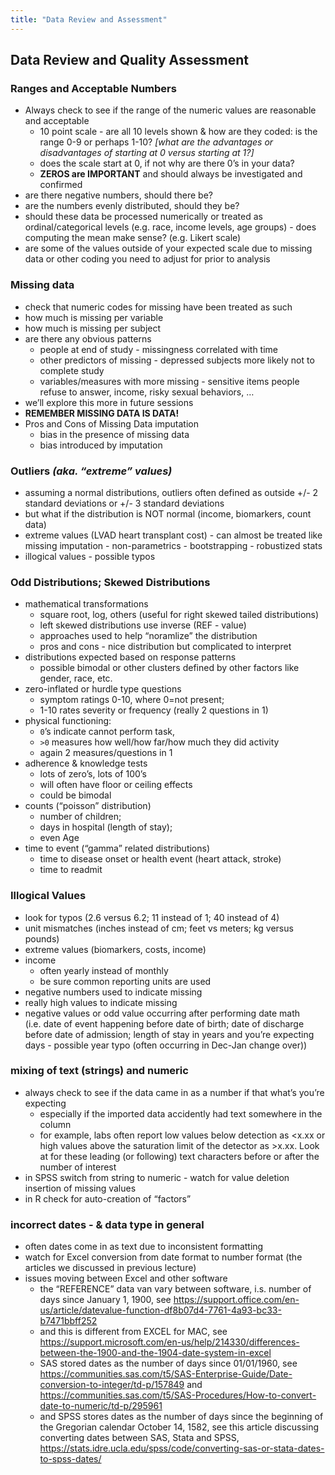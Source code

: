 ```yaml
---
title: "Data Review and Assessment"
---
```


## Data Review and Quality Assessment

### Ranges and Acceptable Numbers
* Always check to see if the range of the numeric values are reasonable and acceptable
    - 10 point scale - are all 10 levels shown & how are they coded: is the range 0-9 or perhaps 1-10? _[what are the advantages or disadvantages of starting at 0 versus starting at 1?]_
    - does the scale start at 0, if not why are there 0's in your data?
    - **ZEROS are IMPORTANT** and should always be investigated and confirmed
* are there negative numbers, should there be? 
* are the numbers evenly distributed, should they be?
* should these data be processed numerically or treated as ordinal/categorical levels (e.g. race, income levels, age groups) - does computing the mean make sense? (e.g. Likert scale)
* are some of the values outside of your expected scale due to missing data or other coding you need to adjust for prior to analysis

### Missing data
* check that numeric codes for missing have been treated as such
* how much is missing per variable
* how much is missing per subject
* are there any obvious patterns
    - people at end of study - missingness correlated with time
    - other predictors of missing - depressed subjects more likely not to complete study
    - variables/measures with more missing - sensitive items people refuse to answer, income, risky sexual behaviors, ...
* we'll explore this more in future sessions
* **REMEMBER MISSING DATA IS DATA!**
* Pros and Cons of Missing Data imputation
    - bias in the presence of missing data
    - bias introduced by imputation

### Outliers _(aka. "extreme" values)_
* assuming a normal distributions, outliers often defined as outside +/- 2 standard deviations or +/- 3 standard deviations
* but what if the distribution is NOT normal (income, biomarkers, count data)
* extreme values (LVAD heart transplant cost) - can almost be treated like missing imputation - non-parametrics - bootstrapping - robustized stats
* illogical values - possible typos

### Odd Distributions; Skewed Distributions
* mathematical transformations
    - square root, log, others (useful for right skewed tailed distributions)
    - left skewed distributions use inverse (REF - value)
    - approaches used to help "noramlize" the distribution
    - pros and cons - nice distribution but complicated to interpret
* distributions expected based on response patterns
    - possible bimodal or other clusters defined by other factors like gender, race, etc.
* zero-inflated or hurdle type questions
    - symptom ratings 0-10, where 0=not present; 
    - 1-10 rates severity or frequency (really 2 questions in 1)
* physical functioning: 
    - `0`'s indicate cannot perform task, 
    - `>0` measures how well/how far/how much they did activity 
    - again 2 measures/questions in 1
* adherence & knowledge tests 
    - lots of zero's, lots of 100's
    - will often have floor or ceiling effects
    - could be bimodal
* counts ("poisson" distribution)
    - number of children; 
    - days in hospital (length of stay); 
    - even Age
* time to event ("gamma" related distributions)
    - time to disease onset or health event (heart attack, stroke)
    - time to readmit

### Illogical Values
* look for typos (2.6 versus 6.2; 11 instead of 1; 40 instead of 4)
* unit mismatches (inches instead of cm; feet vs meters; kg versus pounds)
* extreme values (biomarkers, costs, income)
* income 
    - often yearly instead of monthly
    - be sure common reporting units are used
* negative numbers used to indicate missing
* really high values to indicate missing
* negative values or odd value occurring after performing date math (i.e. date of event happening before date of birth; date of discharge before date of admission; length of stay in years and you're expecting days - possible year typo (often occurring in Dec-Jan change over))

### mixing of text (strings) and numeric
* always check to see if the data came in as a number if that what's you're expecting
    - especially if the imported data accidently had text somewhere in the column
    - for example, labs often report low values below detection as <x.xx or high values above the saturation limit of the detector as >x.xx. Look at for these leading (or following) text characters before or after the number of interest
* in SPSS switch from string to numeric - watch for value deletion insertion of missing values
* in R check for auto-creation of "factors"

### incorrect dates - & data type in general
* often dates come in as text due to inconsistent formatting
* watch for Excel conversion from date format to number format (the articles we discussed in previous lecture)
* issues moving between Excel and other software 
    - the "REFERENCE" data van vary between software, i.s. number of days since January 1, 1900, see [https://support.office.com/en-us/article/datevalue-function-df8b07d4-7761-4a93-bc33-b7471bbff252](https://support.office.com/en-us/article/datevalue-function-df8b07d4-7761-4a93-bc33-b7471bbff252)
    - and this is different from EXCEL for MAC, see [https://support.microsoft.com/en-us/help/214330/differences-between-the-1900-and-the-1904-date-system-in-excel](https://support.microsoft.com/en-us/help/214330/differences-between-the-1900-and-the-1904-date-system-in-excel)
    - SAS stored dates as the number of days since 01/01/1960, see [https://communities.sas.com/t5/SAS-Enterprise-Guide/Date-conversion-to-integer/td-p/157849](https://communities.sas.com/t5/SAS-Enterprise-Guide/Date-conversion-to-integer/td-p/157849) and [https://communities.sas.com/t5/SAS-Procedures/How-to-convert-date-to-numeric/td-p/295961](https://communities.sas.com/t5/SAS-Procedures/How-to-convert-date-to-numeric/td-p/295961)
    - and SPSS stores dates as the number of days since the beginning of the Gregorian calendar October 14, 1582, see this article discussing converting dates between SAS, Stata and SPSS,  [https://stats.idre.ucla.edu/spss/code/converting-sas-or-stata-dates-to-spss-dates/](https://stats.idre.ucla.edu/spss/code/converting-sas-or-stata-dates-to-spss-dates/)

